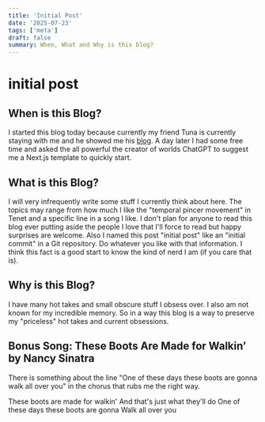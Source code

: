 ```yaml
---
title: 'Initial Post'
date: '2025-07-23'
tags: ['meta']
draft: false
summary: When, What and Why is this blog?
---
```


# initial post

## When is this Blog?

I started this blog today because currently my friend Tuna is currently staying with me and he showed me his [blog](https://tbozk.com). A day later I had some free time and asked the all powerful the creator of worlds ChatGPT to suggest me a Next.js template to quickly start.

## What is this Blog?
I will very infrequently write some stuff I currently think about here. The topics may range from how much I like the "temporal pincer movement" in Tenet and a specific line in a song I like.
I don't plan for anyone to read this blog ever putting aside the people I love that I'll force to read but happy surprises are welcome.
Also I named this post "initial post" like an "initial commit" in a Git repository. Do whatever you like with that information. I think this fact is a good start to know the kind of nerd I am (if you care that is).

## Why is this Blog?
I have many hot takes and small obscure stuff I obsess over. I also am not known for my incredible memory. So in a way this blog is a way to preserve my "priceless" hot takes and current obsessions.

## Bonus Song: These Boots Are Made for Walkin’ by Nancy Sinatra
There is something about the line "One of these days these boots are gonna walk all over you" in the chorus that rubs me the right way.

<div className="song-chorus">
These boots are made for walkin'  
And that's just what they'll do  
One of these days these boots are gonna         
Walk all over you
</div>

<Spotify link="https://open.spotify.com/track/0OW3i3QHCyBXjKiGRBURzH?si=57c21087e8a84187" />